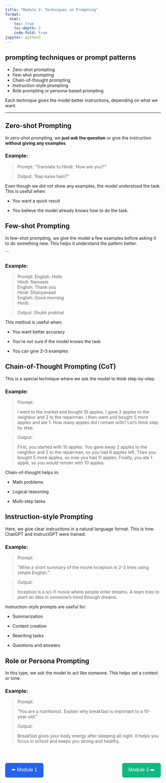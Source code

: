 ```yaml
---
title: "Module 2: Techniques in Prompting"
format:
  html:
    toc: true
    toc-depth: 2
    code-fold: true
jupyter: python3
---
```


##  prompting techniques or prompt patterns

- Zero-shot prompting
- Few-shot prompting
- Chain-of-thought prompting
- Instruction-style prompting
- Role prompting or persona-based prompting

Each technique gives the model better instructions, depending on what we want.

---

##  Zero-shot Prompting

In zero-shot prompting, we **just ask the question** or give the instruction **without giving any examples**.

###  Example:


> Prompt: "Translate to Hindi: 'How are you?'"
>  
> Output: "Aap kaise hain?"


Even though we did not show any examples, the model understood the task.
This is useful when:

- You want a quick result

- You believe the model already knows how to do the task.

## Few-shot Prompting

In few-shot prompting, we give the model a few examples before asking it to do something new. This helps it understand the pattern better. 

```

### Example:

> Prompt:
English: Hello  
Hindi: Namaste  
English: Thank you  
Hindi: Dhanyavaad  
English: Good morning  
Hindi:

> Output:
Shubh prabhat

This method is useful when:

- You want better accuracy

- You’re not sure if the model knows the task

- You can give 2–3 examples

## Chain-of-Thought Prompting (CoT)

This is a special technique where we ask the model to think step-by-step.

### Example:
> Prompt:
>
>I went to the market and bought 10 apples. I gave 2 apples to the neighbor and 2 to the repairman. I then went and bought 5 more apples and ate 1. How many apples did I remain with?
Let's think step by step.

> Output:
>
>First, you started with 10 apples.
You gave away 2 apples to the neighbor and 2 to the repairman, so you had 6 apples left.
Then you bought 5 more apples, so now you had 11 apples.
Finally, you ate 1 apple, so you would remain with 10 apples.

Chain-of-thought helps in:

- Math problems

- Logical reasoning

- Multi-step tasks

## Instruction-style Prompting
Here, we give clear instructions in a natural language format. This is how ChatGPT and InstructGPT were trained.

### Example:

> Prompt:
>
> "Write a short summary of the movie Inception in 2-3 lines using simple English."

> Output:
>
>Inception is a sci-fi movie where people enter dreams. A team tries to plant an idea in someone’s mind through dreams.

Instruction-style prompts are useful for:

- Summarization

- Content creation

- Rewriting tasks

- Questions and answers

## Role or Persona Prompting
In this type, we ask the model to act like someone. This helps set a context or tone.


### Example:
> Prompt:
>
>"You are a nutritionist. Explain why breakfast is important to a 10-year-old."
>
>Output:
>
>Breakfast gives your body energy after sleeping all night. It helps you focus in school and keeps you strong and healthy.


<div style="display: flex; justify-content: space-between; align-items: center; margin-top: 3rem;">

  <a href="Module1.html/" style="text-decoration: none;">
    <button style="
      padding: 10px 20px;
      background-color: #2563eb;
      color: white;
      border: none;
      border-radius: 6px;
      font-size: 16px;
      cursor: pointer;
      transition: background-color 0.3s;">
      ⬅️ Module 1
    </button>
  </a>

  <a href="Module3.html" style="text-decoration: none;">
    <button style="
      padding: 10px 20px;
      background-color: #10b981;
      color: white;
      border: none;
      border-radius: 6px;
      font-size: 16px;
      cursor: pointer;
      transition: background-color 0.3s;">
      Module 3 ➡️
    </button>
  </a>

</div>






